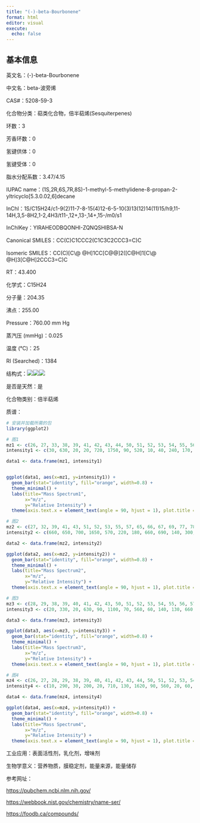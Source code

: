 ```yaml
---
title: "(-)-beta-Bourbonene"
format: html
editor: visual
execute: 
  echo: false
---
```


## 基本信息

英文名：(-)-beta-Bourbonene

中文名：beta-波旁烯

CAS#：5208-59-3

化合物分类：萜类化合物，倍半萜烯(Sesquiterpenes)

环数：3

芳香环数：0

氢键供体：0

氢键受体：0

脂水分配系数：3.47/4.15

IUPAC name：(1S,2R,6S,7R,8S)-1-methyl-5-methylidene-8-propan-2-yltricyclo\[5.3.0.02,6\]decane

InChl：1S/C15H24/c1-9(2)11-7-8-15(4)12-6-5-10(3)13(12)14(11)15/h9,11-14H,3,5-8H2,1-2,4H3/t11-,12+,13-,14+,15-/m0/s1

InChlKey：YIRAHEODBQONHI-ZQNQSHIBSA-N

Canonical SMILES：CC(C)C1CCC2(C1C3C2CCC3=C)C

Isomeric SMILES：CC(C)[C\@ @H]1CC\[C\@\@\]2(\[C\@H\]1[C\@ @H]3\[C\@H\]2CCC3=C)C

RT：43.400

化学式：C15H24

分子量：204.35

沸点：255.00

Pressure：760.00 mm Hg

蒸汽压 (mmHg)：0.025

温度 (℃)：25

RI (Searched)：1384

结构式：![](images/(-)-beta-Bourbonene-1.png)![](images/(-)-beta-Bourbonene-2.png)![](images/(-)-beta-Bourbonene-3.png)

是否是天然：是

化合物类别：倍半萜烯

质谱：

```r
# 安装并加载所需的包
library(ggplot2)

# 图1
mz1 <- c(26, 27, 33, 38, 39, 41, 42, 43, 44, 50, 51, 52, 53, 54, 55, 56, 57, 58, 63, 64, 65, 66, 67, 68, 69, 70, 71, 77, 78, 79, 80, 81, 82, 83, 84, 91, 92, 93, 94, 95, 96, 103, 104, 105, 106, 107, 108, 109, 110, 115, 116, 117, 118, 119, 120, 121, 122, 123, 124, 125, 128, 129, 130, 131, 132, 133, 134, 135, 145, 147, 148, 149, 159, 160, 161, 162, 163, 189, 204, 205)
intensity1 <- c(30, 630, 20, 20, 720, 1750, 90, 520, 10, 40, 240, 170, 640, 60, 780, 50, 180, 20, 50, 20, 330, 90, 500, 70, 470, 40, 40, 840, 280, 2090, 7370, 9999, 710, 90, 20, 950, 180, 530, 100, 230, 30, 90, 40, 1050, 320, 270, 90, 200, 20, 80, 30, 140, 30, 540, 400, 560, 330, 5740, 710, 80, 40, 30, 30, 60, 20, 270, 70, 20, 40, 110, 50, 40, 20, 80, 2490, 360, 20, 50, 180, 30)

data1 <- data.frame(mz1, intensity1)


ggplot(data1, aes(x=mz1, y=intensity1)) +
  geom_bar(stat="identity", fill="orange", width=0.8) + 
  theme_minimal() + 
  labs(title="Mass Spectrum1",
       x="m/z",
       y="Relative Intensity") + 
  theme(axis.text.x = element_text(angle = 90, hjust = 1), plot.title = element_text(hjust = 0.5))  

# 图2
mz2 <- c(27, 32, 39, 41, 43, 51, 52, 53, 55, 57, 65, 66, 67, 69, 77, 78, 79, 80, 81, 82, 91, 92, 93, 95, 105, 106, 107, 109, 119, 120, 121, 122, 123, 124, 133, 161, 162, 204)
intensity2 <- c(660, 650, 700, 1650, 570, 220, 180, 660, 690, 140, 300, 100, 430, 410, 880, 290, 1840, 7860, 9999, 700, 870, 180, 490, 170, 860, 310, 350, 200, 230, 220, 270, 270, 3290, 420, 120, 1380, 200, 150)

data2 <- data.frame(mz2, intensity2)

ggplot(data2, aes(x=mz2, y=intensity2)) +
  geom_bar(stat="identity", fill="orange", width=0.8) + 
  theme_minimal() + 
  labs(title="Mass Spectrum2",
       x="m/z",
       y="Relative Intensity") + 
  theme(axis.text.x = element_text(angle = 90, hjust = 1), plot.title = element_text(hjust = 0.5))  

# 图3
mz3 <- c(28, 29, 38, 39, 40, 41, 42, 43, 50, 51, 52, 53, 54, 55, 56, 57, 59, 63, 64, 65, 66, 67, 68, 69, 70, 71, 73, 74, 75, 76, 77, 78, 79, 80, 81, 82, 83, 89, 91, 92, 93, 94, 95, 96, 97, 102, 103, 104, 105, 106, 107, 108, 109, 110, 115, 116, 117, 118, 119, 120, 121, 122, 123, 124, 125, 127, 128, 129, 130, 131, 132, 133, 134, 135, 136, 137, 138, 141, 142, 143, 144, 145, 146, 147, 148, 149, 150, 158, 159, 160, 161, 162, 163, 164, 173, 175, 176, 177, 178, 187, 188, 189, 190, 191, 192, 202, 203, 204, 205, 206)
intensity3 <- c(20, 330, 20, 630, 90, 1100, 70, 560, 60, 140, 130, 660, 40, 740, 60, 120, 40, 70, 40, 410, 90, 510, 10, 520, 50, 70, 5, 10, 10, 30, 970, 390, 1770, 7120, 9999, 820, 100, 40, 1030, 170, 630, 90, 180, 30, 50, 30, 70, 60, 940, 420, 500, 90, 360, 20, 90, 40, 120, 40, 540, 640, 670, 640, 7120, 1020, 130, 30, 70, 50, 40, 70, 30, 400, 80, 50, 10, 70, 30, 30, 20, 20, 20, 60, 50, 280, 50, 80, 5, 5, 50, 80, 4060, 610, 50, 20, 5, 10, 20, 30, 10, 20, 20, 80, 30, 5, 20, 20, 20, 420, 270, 20)

data3 <- data.frame(mz3, intensity3)

ggplot(data3, aes(x=mz3, y=intensity3)) +
  geom_bar(stat="identity", fill="orange", width=0.8) + 
  theme_minimal() + 
  labs(title="Mass Spectrum3",
       x="m/z",
       y="Relative Intensity") + 
  theme(axis.text.x = element_text(angle = 90, hjust = 1), plot.title = element_text(hjust = 0.5)) 

# 图4
mz4 <- c(26, 27, 28, 29, 38, 39, 40, 41, 42, 43, 44, 50, 51, 52, 53, 54, 55, 56, 57, 58, 62, 63, 64, 65, 66, 67, 68, 69, 70, 71, 74, 75, 76, 77, 78, 79, 80, 81, 82, 83, 84, 89, 90, 91, 92, 93, 94, 95, 96, 97, 102, 103, 104, 105, 106, 107, 108, 109, 110, 115, 116, 117, 118, 119, 120, 121, 122, 123, 124, 125, 126, 127, 128, 129, 130, 131, 132, 133, 134, 135, 141, 142, 143, 144, 145, 146, 147, 148, 149, 150, 159, 160, 161, 162, 163, 175, 176, 189, 190, 204, 205)
intensity4 <- c(10, 290, 30, 200, 20, 710, 130, 1620, 90, 560, 20, 60, 270, 210, 840, 90, 750, 50, 150, 10, 10, 90, 40, 540, 150, 660, 60, 460, 30, 50, 10, 20, 20, 1500, 370, 3250, 7340, 9999, 700, 80, 10, 30, 10, 1440, 240, 590, 90, 250, 30, 10, 30, 140, 80, 1370, 420, 460, 110, 270, 30, 220, 80, 280, 60, 850, 600, 740, 640, 8170, 980, 100, 10, 30, 100, 80, 40, 120, 40, 480, 100, 20, 20, 10, 10, 10, 60, 20, 190, 60, 60, 10, 20, 80, 2630, 380, 30, 10, 10, 50, 10, 160, 30)

data4 <- data.frame(mz4, intensity4)

ggplot(data4, aes(x=mz4, y=intensity4)) +
  geom_bar(stat="identity", fill="orange", width=0.8) + 
  theme_minimal() + 
  labs(title="Mass Spectrum4",
       x="m/z",
       y="Relative Intensity") + 
  theme(axis.text.x = element_text(angle = 90, hjust = 1), plot.title = element_text(hjust = 0.5)) 

```

工业应用：表面活性剂，乳化剂，增味剂

生物学意义：营养物质，膜稳定剂，能量来源，能量储存

参考网址：

<https://pubchem.ncbi.nlm.nih.gov/>

<https://webbook.nist.gov/chemistry/name-ser/>

<https://foodb.ca/compounds/>
